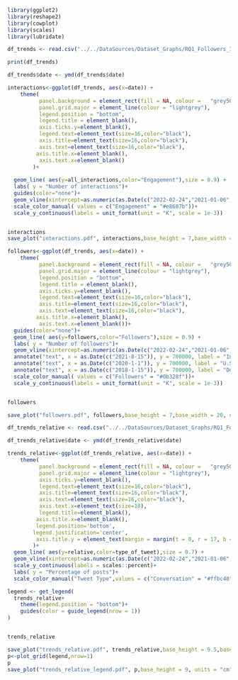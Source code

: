 ```{r}

library(ggplot2)
library(reshape2)
library(cowplot)
library(scales)
library(lubridate)

```


```{r}

df_trends <- read.csv("../../DataSources/Dataset_Graphs/RQ1_Followers_Interactions_Tweets/Followers_Interactions.csv", header=TRUE, sep= ",")

```

```{r}

print(df_trends)

```

```{r}

df_trends$date <- ymd(df_trends$date)

```

```{r}

interactions<-ggplot(df_trends, aes(x=date)) +
    theme( 
          panel.background = element_rect(fill = NA, colour =   "grey50"),
          panel.grid.major = element_line(colour = "lightgrey"),
          legend.position = "bottom", 
          legend.title = element_blank(),
          axis.ticks.y=element_blank(),
          legend.text=element_text(size=16,color="black"),
          axis.title=element_text(size=16,color="black"),
          axis.text=element_text(size=16,color="black"),
         axis.title.x=element_blank(), 
          axis.text.x=element_blank()
        )+
 
  geom_line( aes(y=all_interactions,color="Engagement"),size = 0.9) +
  labs( y = "Number of interactions")+
  guides(color="none")+
  geom_vline(xintercept=as.numeric(as.Date(c("2022-02-24","2021-01-06","2018-11-16"))), linetype="dashed", size = 0.6)+
  scale_color_manual( values = c("Engagement" = "#e8607b"))+
  scale_y_continuous(labels = unit_format(unit = "K", scale = 1e-3))


interactions
save_plot("interactions.pdf", interactions,base_height = 7,base_width = 20, units = "cm")

```

```{r}

followers<-ggplot(df_trends, aes(x=date)) +
    theme( 
          panel.background = element_rect(fill = NA, colour =   "grey50"),
          panel.grid.major = element_line(colour = "lightgrey"),
          legend.position = "bottom", 
          legend.title = element_blank(),
          axis.ticks.y=element_blank(),
          legend.text=element_text(size=16,color="black"),
          axis.title=element_text(size=16,color="black"),
          axis.text=element_text(size=16,color="black"),
         axis.title.x=element_blank(), 
          axis.text.x=element_blank())+
  guides(color="none")+
  geom_line( aes(y=followers,color="Followers"),size = 0.9) +
  labs( y = "Number of followers")+
  geom_vline(xintercept=as.numeric(as.Date(c("2022-02-24","2021-01-06","2018-11-16"))), linetype="dashed", size = 0.6)+
  annotate("text", x = as.Date(c("2021-8-15")), y = 700000, label = "Invasion",size=5)+
  annotate("text", x = as.Date(c("2020-1-1")), y = 700000, label = "U.S. Capitol Riots",size=5)+
  annotate("text", x = as.Date(c("2018-1-15")), y = 700000, label = "Documentary",size=5)+
  scale_color_manual( values = c("Followers" = "#0b328f"))+
  scale_y_continuous(labels = unit_format(unit = "K", scale = 1e-3))


followers

save_plot("followers.pdf", followers,base_height = 7,base_width = 20, units = "cm")

```


```{r}

df_trends_relative <- read.csv("../../DataSources/Dataset_Graphs/RQ1_Followers_Interactions_Tweets/Relative_Tweets.csv", header=TRUE, sep= ",")

```

```{r}

df_trends_relative$date <- ymd(df_trends_relative$date)

```

```{r}

trends_relative<-ggplot(df_trends_relative, aes(x=date)) +
    theme( 
          panel.background = element_rect(fill = NA, colour =   "grey50"),
          panel.grid.major = element_line(colour = "lightgrey"),
          axis.ticks.y=element_blank(),
          legend.text=element_text(size=16,color="black"),
          axis.title=element_text(size=16,color="black"),
          axis.text=element_text(size=16,color="black"),
          axis.text.x=element_text(size=18),
          legend.title=element_blank(),
         axis.title.x=element_blank(), 
         legend.position='bottom', 
        legend.justification='center',
         axis.title.y = element_text(margin = margin(t = 0, r = 17, b = 0, l = 0))
        )+
  geom_line( aes(y=relative,color=type_of_tweet),size = 0.7) +
  geom_vline(xintercept=as.numeric(as.Date(c("2022-02-24","2021-01-06","2018-11-16"))), linetype="dashed", size = 0.6)+
  scale_y_continuous(labels = scales::percent)+
  labs( y = "Percentage of posts")+
  scale_color_manual("Tweet Type",values = c("Conversation" = "#ffbc40", "replied_to" = "#0ea070","retweeted"="#58508d"),labels = c("Threads","Replies","Retweets"))

legend <- get_legend(
  trends_relative+
    theme(legend.position = "bottom")+
    guides(color = guide_legend(nrow = 1)) 
)


trends_relative

save_plot("trends_relative.pdf", trends_relative,base_height = 9.5,base_width = 20, units = "cm")
p<-plot_grid(legend,nrow=1)
p
save_plot("trends_relative_legend.pdf", p,base_height = 9, units = "cm")

```